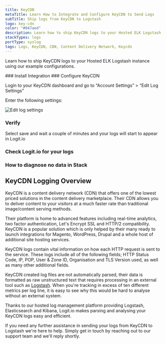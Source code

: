 ```yaml
---
title: KeyCDN
metaTitle: Learn How to Integrate and Configure KeyCDN to Send Logs
subTitle: Ship logs from KeyCDN to Logstash
logo: key-cdn
color: "#047aed"
description: Learn how to ship KeyCDN logs to your Hosted ELK Logstash instance using our example configurations.
stackTypes: logs
portType: syslog
tags: Logs, KeyCDN, CDN, Content Delivery Network, Keycdn
---
```



Learn how to ship KeyCDN logs to your Hosted ELK Logstash instance using our example configurations.

<Steps>
  ### Install Integration
  <InstallIntegration/>
  ### Configure KeyCDN

  Login to your KeyCDN dashboard and go to “Account Settings” > “Edit Log Settings”

  Enter the following settings:

  <ConfigureKeyCdn />  
  
  ![Edit log settings](@/images/integrations/keycdn/step-1.png)

  ### Verify

  Select save and wait a couple of minutes and your logs will start to appear in Logit.io

  ### Check Logit.io for your logs

  <LaunchStack utmMedium="logs" utmCampaign="keycdn" source="keycdn" />

  ### How to diagnose no data in Stack

  <DiagnoseNoData />

</Steps>

## KeyCDN Logging Overview

KeyCDN is a content delivery network (CDN) that offers one of the lowest 
priced solutions in the content delivery marketplace. Their CDN allows you 
to deliver content to your visitors at a much faster rate than 
traditional image/content serving methods.

Their platform is home to advanced features including real-time analytics, 
two factor authentication, Let's Encrypt SSL and HTTP/2 compatibility. 
KeyCDN is a popular solution which is only helped by their many ready to 
launch integrations for Magento, WordPress, Drupal and a whole host of 
additional site hosting services.

KeyCDN logs contain vital information on how each HTTP request is sent to 
the service. These logs include all of the following fields; HTTP Status Code, 
IP, POP, User & Zone ID, Organisation and TLS Version used, as well as 
many other additional fields.

KeyCDN created log files are not automatically parsed, their data is formatted 
as raw unstructured text that requires processing in an external tool 
such as [Logstash](/integrations/log-management/shippers/logstash). When you're tracking in excess 
of ten different metrics per log line, it is easy to see why this would 
be hard to analyse without an external system.

Thanks to our hosted log management platform providing Logstash, Elasticsearch 
and Kibana, Logit.io makes parsing and analysing your KeyCDN logs easy and efficient. 

If you need any further assistance in sending your logs from KeyCDN to Logstash 
we're here to help. Simply get in touch by reaching out to 
our support team <IntercomButton text="via live chat" /> and we'll reply shortly.

